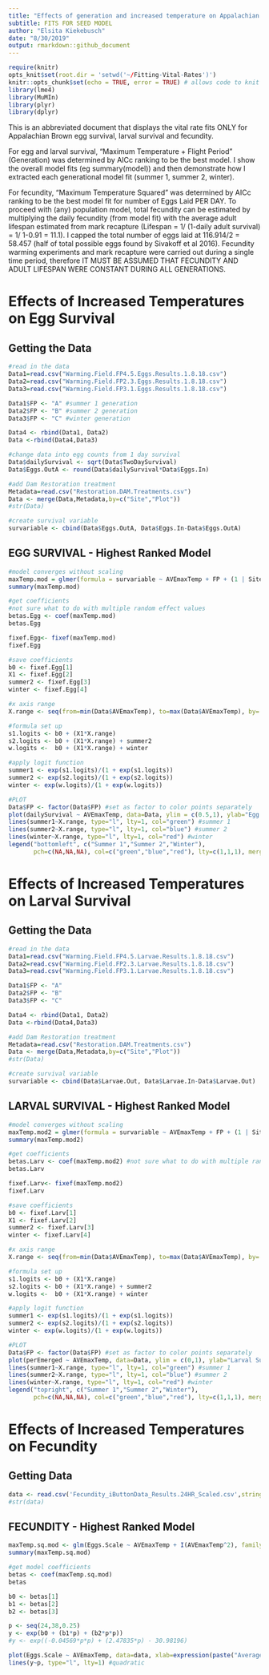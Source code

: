 ```yaml
---
title: "Effects of generation and increased temperature on Appalachian Brown Egg Survival, Larval Survival and Fecundity"
subtitle: FITS FOR SEED MODEL
author: "Elsita Kiekebusch"
date: "8/30/2019"
output: rmarkdown::github_document
---
```


```r
require(knitr)
opts_knit$set(root.dir = 'setwd('~/Fitting-Vital-Rates')')
knitr::opts_chunk$set(echo = TRUE, error = TRUE) # allows code to knit even if it has errors
library(lme4)
library(MuMIn)
library(plyr)
library(dplyr)
```

This is an abbreviated document that displays the vital rate fits ONLY for Appalachian Brown egg survival, larval survival and fecundity. 

For egg and larval survival, "Maximum Temperature + Flight Period" (Generation) was determined by AICc ranking to be the best model. I show the overall model fits (eg summary(model)) and then demonstrate how I extracted each generational model fit (summer 1, summer 2, winter).

For fecundity, "Maximum Temperature Squared" was determined by AICc ranking to be the best model fit for number of Eggs Laid PER DAY. To proceed with (any) population model, total fecundity can be estimated by multiplying the daily fecundity (from model fit) with the average adult lifespan estimated from mark recapture (Lifespan = 1/ (1-daily adult survival) = 1/ 1-0.91 = 11.1). I capped the total number of eggs laid at 116.914/2 = 58.457 (half of total possible eggs found by Sivakoff et al 2016). Fecundity warming experiments and mark recapture were carried out during a single time period, therefore IT MUST BE ASSUMED THAT FECUNDITY AND ADULT LIFESPAN WERE CONSTANT DURING ALL GENERATIONS.


# Effects of Increased Temperatures on Egg Survival

## Getting the Data
```r
#read in the data
Data1=read.csv("Warming.Field.FP4.5.Eggs.Results.1.8.18.csv")
Data2=read.csv("Warming.Field.FP2.3.Eggs.Results.1.8.18.csv")
Data3=read.csv("Warming.Field.FP3.1.Eggs.Results.1.8.18.csv")

Data1$FP <- "A" #summer 1 generation
Data2$FP <- "B" #summer 2 generation
Data3$FP <- "C" #winter generation

Data4 <- rbind(Data1, Data2)
Data <-rbind(Data4,Data3)

#change data into egg counts from 1 day survival
Data$dailySurvival <- sqrt(Data$TwoDaySurvival)
Data$Eggs.OutA <- round(Data$dailySurvival*Data$Eggs.In)

#add Dam Restoration treatment
Metadata=read.csv("Restoration.DAM.Treatments.csv")
Data <- merge(Data,Metadata,by=c("Site","Plot"))
#str(Data)

#create survival variable
survariable <- cbind(Data$Eggs.OutA, Data$Eggs.In-Data$Eggs.OutA)

```

## EGG SURVIVAL - Highest Ranked Model
```r
#model converges without scaling
maxTemp.mod = glmer(formula = survariable ~ AVEmaxTemp + FP + (1 | Site/Plot), data = Data, family = binomial(logit))
summary(maxTemp.mod)

#get coefficients
#not sure what to do with multiple random effect values
betas.Egg <- coef(maxTemp.mod) 
betas.Egg

fixef.Egg<- fixef(maxTemp.mod)
fixef.Egg

#save coefficients
b0 <- fixef.Egg[1]
X1 <- fixef.Egg[2]
summer2 <- fixef.Egg[3]
winter <- fixef.Egg[4]

#x axis range
X.range <- seq(from=min(Data$AVEmaxTemp), to=max(Data$AVEmaxTemp), by=.01)

#formula set up
s1.logits <- b0 + (X1*X.range) 
s2.logits <- b0 + (X1*X.range) + summer2
w.logits <-  b0 + (X1*X.range) + winter

#apply logit function
summer1 <- exp(s1.logits)/(1 + exp(s1.logits))
summer2 <- exp(s2.logits)/(1 + exp(s2.logits))
winter <- exp(w.logits)/(1 + exp(w.logits))

#PLOT
Data$FP <- factor(Data$FP) #set as factor to color points separately
plot(dailySurvival ~ AVEmaxTemp, data=Data, ylim = c(0.5,1), ylab="Egg Daily Survival", xlab=expression(paste("Average of Daily Maximum Temperatures (" * degree, "C)")), pch=21, bg = c("green", "blue", "red")[unclass(Data$FP)])
lines(summer1~X.range, type="l", lty=1, col="green") #summer 1
lines(summer2~X.range, type="l", lty=1, col="blue") #summer 2
lines(winter~X.range, type="l", lty=1, col="red") #winter
legend("bottomleft", c("Summer 1","Summer 2","Winter"),
       pch=c(NA,NA,NA), col=c("green","blue","red"), lty=c(1,1,1), merge=TRUE, cex=0.7)
```

# Effects of Increased Temperatures on Larval Survival

## Getting the Data
```r
#read in the data
Data1=read.csv("Warming.Field.FP4.5.Larvae.Results.1.8.18.csv")
Data2=read.csv("Warming.Field.FP2.3.Larvae.Results.1.8.18.csv")
Data3=read.csv("Warming.Field.FP3.1.Larvae.Results.1.8.18.csv")

Data1$FP <- "A"
Data2$FP <- "B"
Data3$FP <- "C"

Data4 <- rbind(Data1, Data2)
Data <-rbind(Data4,Data3)

#add Dam Restoration treatment
Metadata=read.csv("Restoration.DAM.Treatments.csv")
Data <- merge(Data,Metadata,by=c("Site","Plot"))
#str(Data)

#create survival variable
survariable <- cbind(Data$Larvae.Out, Data$Larvae.In-Data$Larvae.Out)

```

## LARVAL SURVIVAL - Highest Ranked Model
```r
#model converges without scaling
maxTemp.mod2 = glmer(formula = survariable ~ AVEmaxTemp + FP + (1 | Site/Plot), data = Data, family = binomial(logit))
summary(maxTemp.mod2)

#get coefficients
betas.Larv <- coef(maxTemp.mod2) #not sure what to do with multiple random effect values
betas.Larv

fixef.Larv<- fixef(maxTemp.mod2)
fixef.Larv

#save coefficients
b0 <- fixef.Larv[1]
X1 <- fixef.Larv[2]
summer2 <- fixef.Larv[3]
winter <- fixef.Larv[4]

#x axis range
X.range <- seq(from=min(Data$AVEmaxTemp), to=max(Data$AVEmaxTemp), by=.01)

#formula set up
s1.logits <- b0 + (X1*X.range) 
s2.logits <- b0 + (X1*X.range) + summer2
w.logits <-  b0 + (X1*X.range) + winter

#apply logit function
summer1 <- exp(s1.logits)/(1 + exp(s1.logits))
summer2 <- exp(s2.logits)/(1 + exp(s2.logits))
winter <- exp(w.logits)/(1 + exp(w.logits))

#PLOT
Data$FP <- factor(Data$FP) #set as factor to color points separately
plot(perEmerged ~ AVEmaxTemp, data=Data, ylim = c(0,1), ylab="Larval Survival", xlab=expression(paste("Average of Daily Maximum Temperatures (" * degree, "C)")), pch=21, bg = c("green", "blue", "red")[unclass(Data$FP)])
lines(summer1~X.range, type="l", lty=1, col="green") #summer 1
lines(summer2~X.range, type="l", lty=1, col="blue") #summer 2
lines(winter~X.range, type="l", lty=1, col="red") #winter
legend("topright", c("Summer 1","Summer 2","Winter"),
       pch=c(NA,NA,NA), col=c("green","blue","red"), lty=c(1,1,1), merge=TRUE, cex=0.7)
```

# Effects of Increased Temperatures on Fecundity

## Getting Data
```r
data <- read.csv('Fecundity_iButtonData_Results.24HR_Scaled.csv',stringsAsFactors=FALSE)
#str(data)
```

## FECUNDITY - Highest Ranked Model
```r
maxTemp.sq.mod <- glm(Eggs.Scale ~ AVEmaxTemp + I(AVEmaxTemp^2), family=quasipoisson, data=data)
summary(maxTemp.sq.mod)

#get model coefficients
betas <- coef(maxTemp.sq.mod)
betas

b0 <- betas[1]
b1 <- betas[2]
b2 <- betas[3]

p <- seq(24,38,0.25)
y <- exp(b0 + (b1*p) + (b2*p*p))
#y <- exp((-0.04569*p*p) + (2.47835*p) - 30.98196)

plot(Eggs.Scale ~ AVEmaxTemp, data=data, xlab=expression(paste("Average of Daily Maximum Temperatures (" * degree, "C)")), ylab="Number of Eggs Laid per Day")
lines(y~p, type="l", lty=1) #quadratic
```
